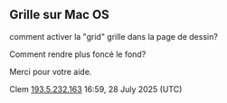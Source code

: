 == Grille sur Mac OS ==

comment activer la "grid" grille dans la page de dessin?

Comment rendre plus foncé le fond?

Merci pour votre aide.

Clem [[Special:Contributions/193.5.232.163|193.5.232.163]] 16:59, 28 July 2025 (UTC)
